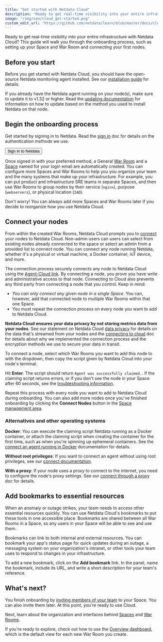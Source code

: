 ```yaml
---
title: "Get started with Netdata Cloud"
description: "Ready to get real-time visibility into your entire infrastructure? This guide will help you get started on Netdata Cloud."
image: "/img/seo/cloud_get-started.png"
custom_edit_url: "https://github.com/netdata/learn/blob/master/docs/cloud/get-started.mdx"
---
```



Ready to get real-time visibility into your entire infrastructure with Netdata Cloud? This guide will walk you through
the onboarding process, such as setting up your Space and War Room and connecting your first nodes.

## Before you start

Before you get started with Netdata Cloud, you should have the open-source Netdata monitoring agent installed. See our
[installation guide](/docs/get-started) for details.

If you already have the Netdata agent running on your node(s), make sure to update it to v1.32 or higher. Read the
[updating documentation](/docs/agent/packaging/installer/update/) for information on how to update based on the method
you used to install Netdata on that node.

## Begin the onboarding process

Get started by signing in to Netdata. Read the [sign in](/docs/cloud/manage/sign-in) doc for details on the
authentication methods we use.

<Link to="https://app.netdata.cloud" className="group">
    <button className="relative text-text bg-gray-200 px-4 py-2 rounded">
        <span className="z-10 relative font-semibold group-hover:text-gray-100">Sign in to Netdata</span>
        <div className="opacity-0 group-hover:opacity-100 transition absolute z-0 inset-0 bg-gradient-to-r from-green to-green-lighter rounded"></div>
    </button>
</Link>

Once signed in with your preferred method, a General [War Room](/docs/cloud/war-rooms) and a [Space](/docs/cloud/spaces) 
named for your login email are automatically created. You can configure more Spaces and War Rooms to help you you organize your team 
and the many systems that make up your infrastructure. For example, you can put product and infrastructure SRE teams in separate 
Spaces, and then use War Rooms to group nodes by their service (`nginx`), purpose (`webservers`), or physical location (`IAD`).

Don't worry! You can always add more Spaces and War Rooms later if you decide to reorganize how you use Netdata Cloud.

## Connect your nodes

From within the created War Rooms, Netdata Cloud prompts you to [connect](/docs/agent/claim) your nodes to Netdata Cloud. Non-admin 
users can users can select from existing nodes already connected to the space or select an admin from a provided list to connect node. 
You can connect any node running Netdata, whether it's a physical or virtual machine, a Docker container, IoT device, and more. 

The connection process securely connects any node to Netdata Cloud using the [Agent-Cloud link](/docs/agent/aclk). By
connecting a node, you prove you have write and administrative access to that node. Connecting to Cloud also prevents any third party
from connecting a node that you control. Keep in mind:

- _You can only connect any given node in a single Space_. You can, however, add that connected node to multiple War Rooms
  within that one Space.
- You must repeat the connection process on every node you want to add to Netdata Cloud.

<Callout type="notice">

**Netdata Cloud ensures your data privacy by not storing metrics data from your nodes**. See our statement on Netdata
Cloud [data privacy](/docs/agent/aclk/#data-privacy) for details on the data that's streamed from your nodes and the
[connecting to cloud](/docs/agent/claim) doc for details about why we implemented the connection process and the encryption methods
we use to secure your data in transit. 

</Callout>

To connect a node, select which War Rooms you want to add this node to with the dropdown, then copy the script given by
Netdata Cloud into your node's terminal.

Hit **Enter**. The script should return `Agent was successfully claimed.`. If the claiming script returns errors, or if
you don't see the node in your Space after 60 seconds, see the [troubleshooting
information](/docs/agent/claim#troubleshooting).

Repeat this process with every node you want to add to Netdata Cloud during onboarding. You can also add more nodes once
you've finished onboarding by clicking the **Connect Nodes** button in the [Space management
area](/docs/cloud/spaces/#manage-spaces).

### Alternatives and other operating systems

**Docker**: You can execute the claiming script Netdata running as a Docker container, or attach the claiming script
when creating the container for the first time, such as when you're spinning up ephemeral containers. See the [connect an agent running in Docker](/docs/agent/claim#connect-an-agent-running-in-docker) documentation for details.

**Without root privileges**: If you want to connect an agent without using root privileges, see our [connect
documentation](/docs/agent/claim#connect-an-agent-without-root-privileges).

**With a proxy**: If your node uses a proxy to connect to the internet, you need to configure the node's proxy settings.
See our [connect through a proxy](/docs/agent/claim#connect-through-a-proxy) doc for details.

## Add bookmarks to essential resources

When an anomaly or outage strikes, your team needs to access other essential resources quickly. You can use Netdata
Cloud's bookmarks to put these tools in one accessible place. Bookmarks are shared between all War Rooms in a Space, so
any users in your Space will be able to see and use them.

Bookmarks can link to both internal and external resources. You can bookmark your app's status page for quick updates
during an outage, a messaging system on your organization's intranet, or other tools your team uses to respond to
changes in your infrastructure.

To add a new bookmark, click on the **Add bookmark** link. In the panel, name the bookmark, include its URL, and write a
short description for your team's reference.

## What's next?

You finish onboarding by [inviting members of your team](/docs/cloud/manage/invite-your-team) to your Space. You
can also invite them later. At this point, you're ready to use Cloud.

Next, learn about the organization and interfaces behind [Spaces](/docs/cloud/spaces) and [War
Rooms](/docs/cloud/war-rooms).

If you're ready to explore, check out how to use the [Overview dashboard](/docs/cloud/visualize/overview), which is the
default view for each new War Room you create.
